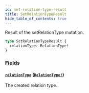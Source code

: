 ```yaml
---
id: set-relation-type-result
title: SetRelationTypeResult
hide_table_of_contents: true
---
```



Result of the setRelationType mutation.

```graphql
type SetRelationTypeResult {
  relationType: RelationType!
}
```


### Fields

#### [`relationType`](#) ([`RelationType!`](/docs/directory-guide/graphql/reference/schema/objects/relation-type))

The created relation type.




